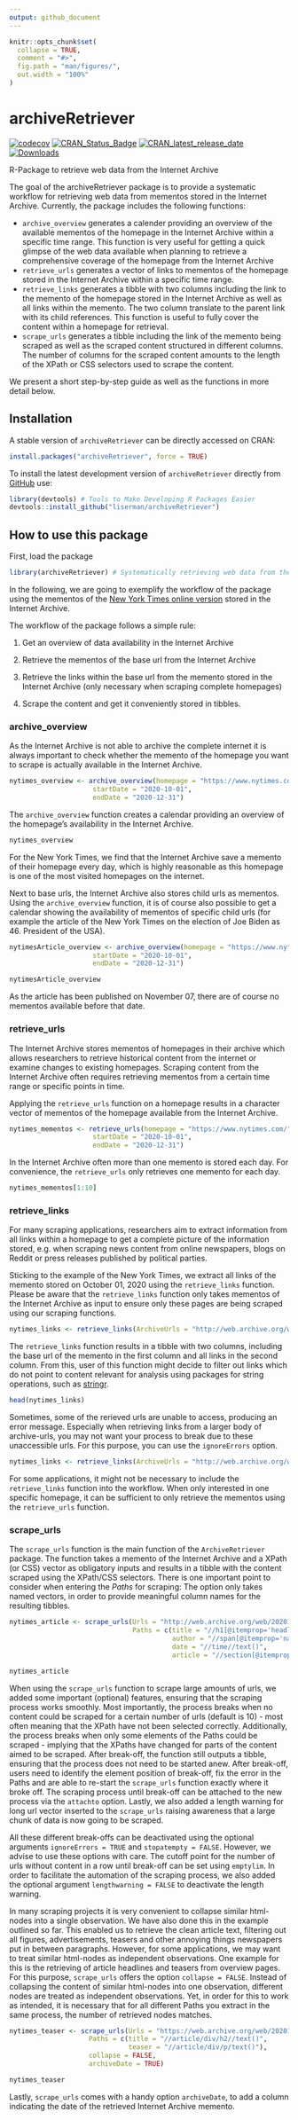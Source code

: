 ```yaml
---
output: github_document
---
```


```r
knitr::opts_chunk$set(
  collapse = TRUE,
  comment = "#>",
  fig.path = "man/figures/",
  out.width = "100%"
)
```


# archiveRetriever


[![codecov](https://codecov.io/gh/liserman/archiveRetriever/branch/main/graph/badge.svg?token=B1VPXBAR7P)](https://codecov.io/gh/liserman/archiveRetriever)
[![CRAN_Status_Badge](https://www.r-pkg.org/badges/version/archiveRetriever)](https://cran.r-project.org/package=archiveRetriever)
[![CRAN_latest_release_date](https://www.r-pkg.org/badges/last-release/archiveRetriever)](https://cran.r-project.org/package=archiveRetriever)
[![Downloads](https://cranlogs.r-pkg.org/badges/archiveRetriever)](https://cran.r-project.org/package=archiveRetriever)

R-Package to retrieve web data from the Internet Archive


The goal of the archiveRetriever package is to provide a systematic workflow for retrieving web data from mementos stored in the Internet Archive. Currently, the package includes the following functions:

- `archive_overview` generates a calender providing an overview of the available mementos of the homepage in the Internet Archive within a specific time range. This function is very useful for getting a quick glimpse of the web data available when planning to retrieve a comprehensive coverage of the homepage from the Internet Archive
- `retrieve_urls` generates a vector of links to mementos of the homepage stored in the Internet Archive within a specific time range.
- `retrieve_links` generates a tibble with two columns including the link to the memento of the homepage stored in the Internet Archive as well as all links within the memento. The two column translate to the parent link with its child references. This function is useful to fully cover the content within a homepage for retrieval.
- `scrape_urls` generates a tibble including the link of the memento being scraped as well as the scraped content structured in different columns. The number of columns for the scraped content amounts to the length of the XPath or CSS selectors used to scrape the content.


We present a short step-by-step guide as well as the functions in more detail below.

## Installation

A stable version of `archiveRetriever` can be directly accessed on CRAN:

```R
install.packages("archiveRetriever", force = TRUE)
```

To install the latest development version of `archiveRetriever` directly from
[GitHub](https://github.com/liserman/archiveRetriever) use:

```R
library(devtools) # Tools to Make Developing R Packages Easier
devtools::install_github("liserman/archiveRetriever")
```

## How to use this package

First, load the package

```R
library(archiveRetriever) # Systematically retrieving web data from the Internet Archive
```

In the following, we are going to exemplify the workflow of the package using the mementos of the [New York Times online version](https://www.nytimes.com) stored in the Internet Archive.

The workflow of the package follows a simple rule:

1. Get an overview of data availability in the Internet Archive

2. Retrieve the mementos of the base url from the Internet Archive

3. Retrieve the links within the base url from the memento stored in the Internet Archive (only necessary when scraping complete homepages)

4. Scrape the content and get it conveniently stored in tibbles.

### archive_overview

As the Internet Archive is not able to archive the complete internet it is always important to check whether the memento of the homepage you want to scrape is actually available in the Internet Archive. 

```R
nytimes_overview <- archive_overview(homepage = "https://www.nytimes.com/",
                     startDate = "2020-10-01",
                     endDate = "2020-12-31")
```

The `archive_overview` function creates a calendar providing an overview of the homepage's availability in the Internet Archive.

```R
nytimes_overview
```

For the New York Times, we find that the Internet Archive save a memento of their homepage every day, which is highly reasonable as this homepage is one of the most visited homepages on the internet. 

Next to base urls, the Internet Archive also stores child urls as mementos. Using the `archive_overview` function, it is of course also possible to get a calendar showing the availability of mementos of specific child urls (for example the article of the New York Times on the election of Joe Biden as 46. President of the USA).

```R
nytimesArticle_overview <- archive_overview(homepage = "https://www.nytimes.com/2020/11/07/us/politics/biden-election.html",
                     startDate = "2020-10-01",
                     endDate = "2020-12-31")
```

```R
nytimesArticle_overview
```

As the article has been published on November 07, there are of course no mementos available before that date.

### retrieve_urls

The Internet Archive stores mementos of homepages in their archive which allows researchers to retrieve historical content from the internet or examine changes to existing homepages. Scraping content from the Internet Archive often requires retrieving mementos from a certain time range or specific points in time. 

Applying the `retrieve_urls` function on a homepage results in a character vector of mementos of the homepage available from the Internet Archive. 
```R
nytimes_mementos <- retrieve_urls(homepage = "https://www.nytimes.com/",
                     startDate = "2020-10-01",
                     endDate = "2020-12-31")
```

In the Internet Archive often more than one memento is stored each day. For convenience, the `retrieve_urls` only retrieves one memento for each day.

```R
nytimes_mementos[1:10]
```

### retrieve_links

For many scraping applications, researchers aim to extract information from all links within a homepage to get a complete picture of the information stored, e.g. when scraping news content from online newspapers, blogs on Reddit or press releases published by political parties. 

Sticking to the example of the New York Times, we extract all links of the memento stored on October 01, 2020 using the `retrieve_links` function. Please be aware that the `retrieve_links` function only takes mementos of the Internet Archive as input to ensure only these pages are being scraped using our scraping functions.

```R
nytimes_links <- retrieve_links(ArchiveUrls = "http://web.archive.org/web/20201001000041/https://www.nytimes.com/")
```

The `retrieve_links` function results in a tibble with two columns, including the base url of the memento in the first column and all links in the second column. From this, user of this function might decide to filter out links which do not point to content relevant for analysis using packages for string operations, such as [stringr](https://github.com/tidyverse/stringr). 

```R
head(nytimes_links)
```

Sometimes, some of the rerieved urls are unable to access, producing an error message. Especially when retrieving links from a larger body of archive-urls, you may not want your process to break due to these unaccessible urls. For this purpose, you can use the `ignoreErrors` option.

```R
nytimes_links <- retrieve_links(ArchiveUrls = "http://web.archive.org/web/20201001000041/https://www.nytimes.com/", ignoreErrors = TRUE)
```

For some applications, it might not be necessary to include the `retrieve_links` function into the workflow. When only interested in one specific homepage, it can be sufficient to only retrieve the mementos using the `retrieve_urls` function.

### scrape_urls

The `scrape_urls` function is the main function of the `ArchiveRetriever` package. The function takes a memento of the Internet Archive and a XPath (or CSS) vector as obligatory inputs and results in a tibble with the content scraped using the XPath/CSS selectors. There is one important point to consider when entering the *Paths* for scraping: The option only takes named vectors, in order to provide meaningful column names for the resulting tibbles.


```R
nytimes_article <- scrape_urls(Urls = "http://web.archive.org/web/20201001004918/https://www.nytimes.com/2020/09/30/opinion/biden-trump-2020-debate.html",
                               Paths = c(title = "//h1[@itemprop='headline']",
                                         author = "//span[@itemprop='name']",
                                         date = "//time//text()",
                                         article = "//section[@itemprop='articleBody']//p"))
```

```R
nytimes_article
```


When using the `scrape_urls` function to scrape large amounts of urls, we added some important (optional) features, ensuring that the scraping process works smoothly. Most importantly, the process breaks when no content could be scraped for a certain number of urls (default is 10) - most often meaning that the XPath have not been selected correctly. Additionally, the process breaks when only some elements of the Paths could be scraped - implying that the XPaths have changed for parts of the content aimed to be scraped. After break-off, the function still outputs a tibble, ensuring that the process does not need to be started anew. After break-off, users need to identify the element position of break-off, fix the error in the Paths and are able to re-start the `scrape_urls` function exactly where it broke off. The scraping process until break-off can be attached to the new process via the `attachto` option. Lastly, we also added a length warning for long url vector inserted to the `scrape_urls` raising awareness that a large chunk of data is now going to be scraped.

All these different break-offs can be deactivated using the optional arguments `ignoreErrors = TRUE` and `stopatempty = FALSE`. However, we advise to use these options with care. The cutoff point for the number of urls without content in a row until break-off can be set using `emptylim`. In order to facilitate the automation of the scraping process, we also added the optional argument `lengthwarning = FALSE` to deactivate the length warning.

In many scraping projects it is very convenient to collapse similar html-nodes into a single observation. We have also done this in the example outlined so far. This enabled us to retrieve the clean article text, filtering out all figures, advertisements, teasers and other annoying things newspapers put in between paragraphs. However, for some applications, we may want to treat similar html-nodes as independent observations. One example for this is the retrieving of article headlines and teasers from overview pages. For this purpose, `scrape_urls` offers the option `collapse = FALSE`. Instead of collapsing the content of similar html-nodes into one observation, different nodes are treated as independent observations. Yet, in order for this to work as intended, it is necessary that for all different Paths you extract in the same process, the number of retrieved nodes matches. 


```R
nytimes_teaser <- scrape_urls(Urls = "https://web.archive.org/web/20201001000859/https://www.nytimes.com/section/politics",
                    Paths = c(title = "//article/div/h2//text()",
                              teaser = "//article/div/p/text()"),
                    collapse = FALSE,
                    archiveDate = TRUE)


```

```R
nytimes_teaser
```

Lastly, `scrape_urls` comes with a handy option `archiveDate`, to add a column indicating the date of the retrieved Internet Archive memento.


